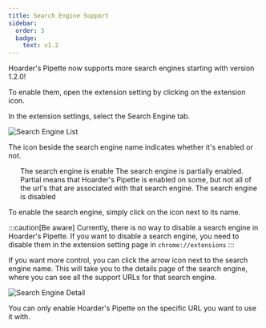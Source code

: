 ```yaml
---
title: Search Engine Support
sidebar:
  order: 3
  badge:
    text: v1.2
---
```


Hoarder's Pipette now supports more search engines starting with version 1.2.0!

To enable them, open the extension setting by clicking on the extension icon.

In the extension settings, select the Search Engine tab.

![Search Engine List](@/assets/search-engine-list.png)

The icon beside the search engine name indicates whether it's enabled or not.

<ul>
<IconDescription state='enabled'>The search engine is enable</IconDescription>
<IconDescription state='partial'>The search engine is partially enabled. Partial means that Hoarder's Pipette is enabled on some, but not all of the url's that are associated with that search engine.</IconDescription>
<IconDescription state='disabled'>The search engine is disabled</IconDescription>
</ul>

To enable the search engine, simply click on the icon next to its name.

:::caution[Be aware]
Currently, there is no way to disable a search engine in Hoarder's Pipette. If you want to disable a search engine, you need to disable them in the extension setting page in `chrome://extensions`
:::

If you want more control, you can click the arrow icon next to the search engine name. This will take you to the details page of the search engine, where you can see all the support URLs for that search engine.

![Search Engine Detail](@/assets/search-engine-detail.png)

You can only enable Hoarder's Pipette on the specific URL you want to use it with.
